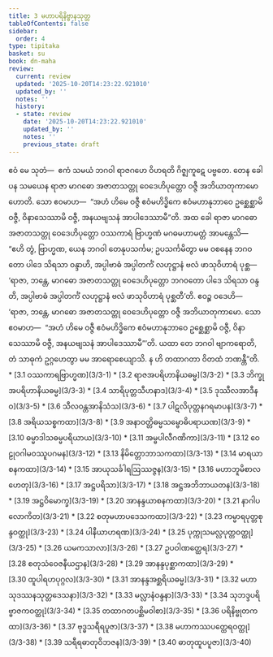 ```yaml
---
title: 3 မဟာပရိနိဗ္ဗာနသုတ္တ
tableOfContents: false
sidebar:
  order: 4
type: tipitaka
basket: su
book: dn-maha
review:
  current: review
  updated: '2025-10-20T14:23:22.921010'
  updated_by: ''
  notes: ''
  history:
  - state: review
    date: '2025-10-20T14:23:22.921010'
    updated_by: ''
    notes: ''
    previous_state: draft
---
```



<DynamicBreadcrumb />


<ReviewStatus review={frontmatter.review} showDetails={true} />

<HypothesisAnnotation frontmatter={frontmatter} />

<Division number="131" book="dn-maha" e="ch" v="7" p="61">

<Paragraph number="242" book="dn-maha">
ဧဝံ မေ သုတံ—  ဧကံ သမယံ ဘဂဝါ ရာဇဂဟေ ဝိဟရတိ ဂိဇ္ဈကူဋေ ပဗ္ဗတေ. တေန ခေါ ပန သမယေန ရာဇာ မာဂဓော အဇာတသတ္တု ဝေဒေဟိပုတ္တော ဝဇ္ဇီ အဘိယာတုကာမော ဟောတိ. သော ဧဝမာဟ—  “အဟံ ဟိမေ ဝဇ္ဇီ ဧဝံမဟိဒ္ဓိကေ ဧဝံမဟာနုဘာဝေ ဥစ္ဆေစ္ဆာမိ ဝဇ္ဇီ, ဝိနာသေဿာမိ ဝဇ္ဇီ, အနယဗျသနံ အာပါဒေဿာမီ”တိ.

</Paragraph>

</Division>
<Division number="132" book="dn-maha" e="ch" v="7" p="61">

<Paragraph number="243" book="dn-maha">
အထ ခေါ ရာဇာ မာဂဓော အဇာတသတ္တု ဝေဒေဟိပုတ္တော ဝဿကာရံ ဗြာဟ္မဏံ မဂဓမဟာမတ္တံ အာမန္တေသိ—  “ဧဟိ တွံ, ဗြာဟ္မဏ, ယေန ဘဂဝါ တေနုပသင်္ကမ; ဥပသင်္ကမိတွာ မမ ဝစနေန ဘဂဝတော ပါဒေ သိရသာ ဝန္ဒာဟိ, အပ္ပါဗာဓံ အပ္ပါတင်္ကံ လဟုဋ္ဌာနံ ဗလံ ဖာသုဝိဟာရံ ပုစ္ဆ—  ‘ရာဇာ, ဘန္တေ, မာဂဓော အဇာတသတ္တု ဝေဒေဟိပုတ္တော ဘဂဝတော ပါဒေ သိရသာ ဝန္ဒတိ, အပ္ပါဗာဓံ အပ္ပါတင်္ကံ လဟုဋ္ဌာနံ ဗလံ ဖာသုဝိဟာရံ ပုစ္ဆတီ’တိ. ဧဝဉ္စ ဝဒေဟိ—  ‘ရာဇာ, ဘန္တေ, မာဂဓော အဇာတသတ္တု ဝေဒေဟိပုတ္တော ဝဇ္ဇီ အဘိယာတုကာမော. သော ဧဝမာဟ—  “အဟံ ဟိမေ ဝဇ္ဇီ ဧဝံမဟိဒ္ဓိကေ ဧဝံမဟာနုဘာဝေ ဥစ္ဆေစ္ဆာမိ ဝဇ္ဇီ, ဝိနာသေဿာမိ ဝဇ္ဇီ, အနယဗျသနံ အာပါဒေဿာမီ”’တိ. ယထာ တေ ဘဂဝါ ဗျာကရောတိ, တံ သာဓုကံ ဥဂ္ဂဟေတွာ မမ အာရောစေယျာသိ. န ဟိ တထာဂတာ ဝိတထံ ဘဏန္တီ”တိ.

</Paragraph>
</Division>

<TableOfContents book="dn-maha" section="3">
* [3.1 ဝဿကာရဗြာဟ္မဏ](3/3-1)
* [3.2 ရာဇအပရိဟာနိယဓမ္မ](3/3-2)
* [3.3 ဘိက္ခုအပရိဟာနိယဓမ္မ](3/3-3)
* [3.4 သာရိပုတ္တသီဟနာဒ](3/3-4)
* [3.5 ဒုဿီလအာဒီနဝ](3/3-5)
* [3.6 သီလဝန္တအာနိသံသ](3/3-6)
* [3.7 ပါဋလိပုတ္တနဂရမာပန](3/3-7)
* [3.8 အရိယသစ္စကထာ](3/3-8)
* [3.9 အနာဝတ္တိဓမ္မသမ္ဗောဓိပရာယဏ](3/3-9)
* [3.10 ဓမ္မာဒါသဓမ္မပရိယာယ](3/3-10)
* [3.11 အမ္ဗပါလီဂဏိကာ](3/3-11)
* [3.12 ဝေဠုဝဂါမဝဿူပဂမန](3/3-12)
* [3.13 နိမိတ္တောဘာသကထာ](3/3-13)
* [3.14 မာရယာစနကထာ](3/3-14)
* [3.15 အာယုသင်္ခါရဩဿဇ္ဇန](3/3-15)
* [3.16 မဟာဘူမိစာလဟေတု](3/3-16)
* [3.17 အဋ္ဌပရိသာ](3/3-17)
* [3.18 အဋ္ဌအဘိဘာယတန](3/3-18)
* [3.19 အဋ္ဌဝိမောက္ခ](3/3-19)
* [3.20 အာနန္ဒယာစနကထာ](3/3-20)
* [3.21 နာဂါပလောကိတ](3/3-21)
* [3.22 စတုမဟာပဒေသကထာ](3/3-22)
* [3.23 ကမ္မာရပုတ္တစုန္ဒဝတ္ထု](3/3-23)
* [3.24 ပါနီယာဟရဏ](3/3-24)
* [3.25 ပုက္ကုသမလ္လပုတ္တဝတ္ထု](3/3-25)
* [3.26 ယမကသာလာ](3/3-26)
* [3.27 ဥပဝါဏတ္ထေရ](3/3-27)
* [3.28 စတုသံဝေဇနီယဌာန](3/3-28)
* [3.29 အာနန္ဒပုစ္ဆာကထာ](3/3-29)
* [3.30 ထူပါရဟပုဂ္ဂလ](3/3-30)
* [3.31 အာနန္ဒအစ္ဆရိယဓမ္မ](3/3-31)
* [3.32 မဟာသုဒဿနသုတ္တဒေသနာ](3/3-32)
* [3.33 မလ္လာနံဝန္ဒနာ](3/3-33)
* [3.34 သုဘဒ္ဒပရိဗ္ဗာဇကဝတ္ထု](3/3-34)
* [3.35 တထာဂတပစ္ဆိမဝါစာ](3/3-35)
* [3.36 ပရိနိဗ္ဗုတကထာ](3/3-36)
* [3.37 ဗုဒ္ဓသရီရပူဇာ](3/3-37)
* [3.38 မဟာကဿပတ္ထေရဝတ္ထု](3/3-38)
* [3.39 သရီရဓာတုဝိဘဇန](3/3-39)
* [3.40 ဓာတုထူပပူဇာ](3/3-40)
</TableOfContents>